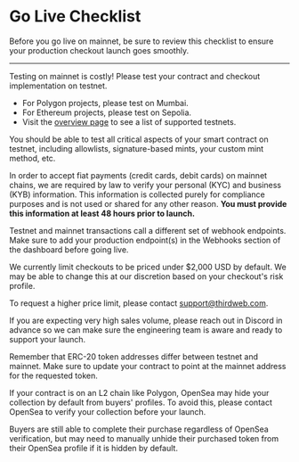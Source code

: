 
# Go Live Checklist

Before you go live on mainnet, be sure to review this checklist to ensure your production checkout launch goes smoothly.

---

<Steps>
<Step title="Test your expected flow works on testnet">
Testing on mainnet is costly! Please test your contract and checkout implementation on testnet.

- For Polygon projects, please test on Mumbai.
- For Ethereum projects, please test on Sepolia.
- Visit the [overview page](/checkouts) to see a list of supported testnets.

You should be able to test all critical aspects of your smart contract on testnet, including allowlists, signature-based mints, your custom mint method, etc.

</Step>

<Step title="Provide personal and business information">

In order to accept fiat payments (credit cards, debit cards) on mainnet chains, we are required by law to verify your personal (KYC) and business (KYB) information. This information is collected purely for compliance purposes and is not used or shared for any other reason. **You must provide this information at least 48 hours prior to launch.**

</Step>

<Step title="Set up production webhook endpoints">

Testnet and mainnet transactions call a different set of webhook endpoints. Make sure to add your production endpoint(s) in the Webhooks section of the dashboard before going live.

</Step>
<Step title="Ensure your NFT is priced under $2,000 USD">

We currently limit checkouts to be priced under $2,000 USD by default. We may be able to change this at our discretion based on your checkout's risk profile.

To request a higher price limit, please contact support@thirdweb.com.

</Step>

<Step title="Inform us of high volume launches">

If you are expecting very high sales volume, please reach out in Discord in advance so we can make sure the engineering team is aware and ready to support your launch.

</Step>
<Step title="Change ERC-20 addresses (if applicable)">

Remember that ERC-20 token addresses differ between testnet and mainnet. Make sure to update your contract to point at the mainnet address for the requested token.

</Step>
<Step title="Verify your collection on OpenSea">

If your contract is on an L2 chain like Polygon, OpenSea may hide your collection by default from buyers' profiles. To avoid this, please contact OpenSea to verify your collection before your launch.

Buyers are still able to complete their purchase regardless of OpenSea verification, but may need to manually unhide their purchased token from their OpenSea profile if it is hidden by default.

</Step>
</Steps>
